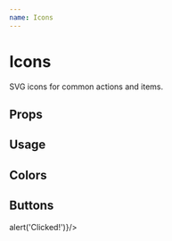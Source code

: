 ```yaml
---
name: Icons
---
```




# Icons

SVG icons for common actions and items.

## Props

<Props of={More} />

## Usage

<Playground>
  <More/>
  <Notifcations/>
  <Add/>
  <Phone/>
  <Email/>
  <Help/>
  <Download/>
</Playground>

## Colors

<Playground>
  <More/>
  <Notifcations color="#ffa400" />
  <Add color="#ed7470"/>
</Playground>

## Buttons

<Playground>
  <Add color="#fff" onClick={() => alert('Clicked!')}/>
</Playground>
